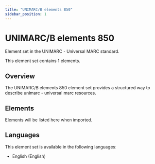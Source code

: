 ```yaml
---
title: "UNIMARC/B elements 850"
sidebar_position: 1
---
```


# UNIMARC/B elements 850

Element set in the UNIMARC - Universal MARC standard.

This element set contains 1 elements.

## Overview

The UNIMARC/B elements 850 element set provides a structured way to describe unimarc - universal marc resources.

## Elements

Elements will be listed here when imported.

## Languages

This element set is available in the following languages:
- English (English)
